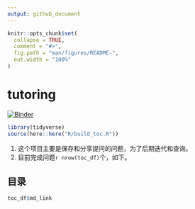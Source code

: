 ```yaml
---
output: github_document
---
```


<!-- README.md is generated from README.Rmd. Please edit that file -->

```r
knitr::opts_chunk$set(
  collapse = TRUE,
  comment = "#>",
  fig.path = "man/figures/README-",
  out.width = "100%"
)
```
# tutoring

<!-- badges: start -->
[![Binder](https://mybinder.org/badge_logo.svg)](https://mybinder.org/v2/gh/JiaxiangBU/tutoring/master)
<!-- badges: end -->

```r
library(tidyverse)
source(here::here("R/build_toc.R"))
```

1. 这个项目主要是保存和分享提问的问题，为了后期迭代和查询。
1. 目前完成问题`r nrow(toc_df)`个，如下。

## 目录

```r
toc_df$md_link
```

